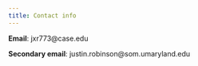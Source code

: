 ```yaml
---
title: Contact info
---
```


**Email**: jxr773@case.edu

**Secondary email**: justin.robinson@som.umaryland.edu

